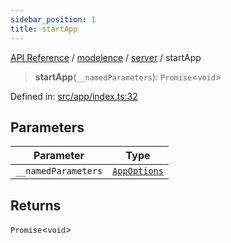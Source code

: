 ```yaml
---
sidebar_position: 1
title: startApp
---
```


[API Reference](/api-reference/modelence/server/functions/../../../index) / [modelence](/api-reference/modelence/server/functions/../../index) / [server](/api-reference/modelence/server/functions/../index) / startApp

> **startApp**(`__namedParameters`): `Promise`\<`void`\>

Defined in: [src/app/index.ts:32](https://github.com/modelence/modelence/blob/466909b370dca7c0f93c563a5f7a1db23386395d/packages/modelence/src/app/index.ts#L32)

## Parameters

| Parameter | Type |
| ------ | ------ |
| `__namedParameters` | [`AppOptions`](/api-reference/modelence/server/functions/../type-aliases/AppOptions) |

## Returns

`Promise`\<`void`\>
